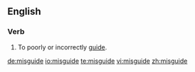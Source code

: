 ==English==
===Verb===
{{en-verb|misguides|misguiding|misguided|misguided}}

#To poorly or incorrectly [[guide]].

[[de:misguide]]
[[io:misguide]]
[[te:misguide]]
[[vi:misguide]]
[[zh:misguide]]